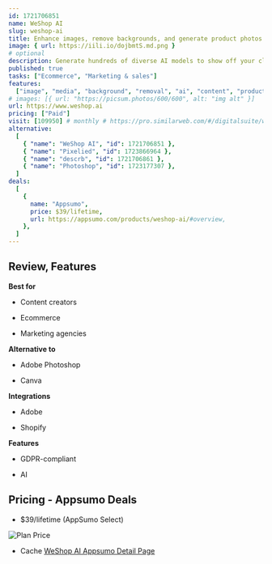 ```yaml
---
id: 1721706851
name: WeShop AI
slug: weshop-ai
title: Enhance images, remove backgrounds, and generate product photos with this AI creative studio
image: { url: https://iili.io/dojbmtS.md.png }
# optional
description: Generate hundreds of diverse AI models to show off your clothing productsPlace your physical products in stunning backdrops for better product images
published: true
tasks: ["Ecommerce", "Marketing & sales"]
features:
  ["image", "media", "background", "removal", "ai", "content", "product"]
# images: [{ url: "https://picsum.photos/600/600", alt: "img alt" }]
url: https://www.weshop.ai
pricing: ["Paid"]
visit: [109950] # monthly # https://pro.similarweb.com/#/digitalsuite/websiteanalysis/home
alternative:
  [
    { "name": "WeShop AI", "id": 1721706851 },
    { "name": "Pixelied", "id": 1723866964 },
    { "name": "descrb", "id": 1721706861 },
    { "name": "Photoshop", "id": 1723177307 },
  ]
deals:
  [
    {
      name: "Appsumo",
      price: $39/lifetime,
      url: https://appsumo.com/products/weshop-ai/#overview,
    },
  ]
---
```


## Review, Features

**Best for**

- Content creators

- Ecommerce

- Marketing agencies

**Alternative to**

- Adobe Photoshop

- Canva

**Integrations**

- Adobe

- Shopify

**Features**

- GDPR-compliant

- AI

## Pricing - Appsumo Deals

- $39/lifetime (AppSumo Select)

<Img src="https://iili.io/doeBdiu.png" alt="Plan Price" />

- Cache [WeShop AI Appsumo Detail Page](https://iili.io/doeBzWF.png)
